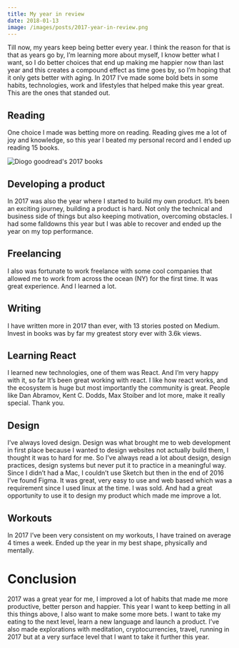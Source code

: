 ```yaml
---
title: My year in review
date: 2018-01-13
image: /images/posts/2017-year-in-review.png
---
```


Till now, my years keep being better every year. I think the reason for that is that as years go by, I’m learning more about myself, I know better what I want, so I do better choices that end up making me happier now than last year and this creates a compound effect as time goes by, so I’m hoping that it only gets better with aging.
In 2017 I’ve made some bold bets in some habits, technologies, work and lifestyles that helped make this year great. This are the ones that standed out.

## Reading

One choice I made was betting more on reading. Reading gives me a lot of joy and knowledge, so this year I beated my personal record and I ended up reading 15 books.

![Diogo goodread's 2017 books](/images/posts/2017-year-in-review.png "My 2017 Goodreads page")

## Developing a product

In 2017 was also the year where I started to build my own product. It’s been an exciting journey, building a product is hard. Not only the technical and business side of things but also keeping motivation, overcoming obstacles. I had some falldowns this year but I was able to recover and ended up the year on my top performance.

## Freelancing

I also was fortunate to work freelance with some cool companies that allowed me to work from across the ocean (NY) for the first time. It was great experience. And I learned a lot.

## Writing

I have written more in 2017 than ever, with 13 stories posted on Medium. Invest in books was by far my greatest story ever with 3.6k views.

## Learning React

I learned new technologies, one of them was React. And I’m very happy with it, so far It’s been great working with react. I like how react works, and the ecosystem is huge but most importantly the community is great. People like Dan Abramov, Kent C. Dodds, Max Stoiber and lot more, make it really special. Thank you.

## Design

I’ve always loved design. Design was what brought me to web development in first place because I wanted to design websites not actually build them, I thought it was to hard for me. So I’ve always read a lot about design, design practices, design systems but never put it to practice in a meaningful way. Since I didn’t had a Mac, I couldn’t use Sketch but then in the end of 2016 I’ve found Figma. It was great, very easy to use and web based which was a requirement since I used linux at the time. I was sold. And had a great opportunity to use it to design my product which made me improve a lot.

## Workouts

In 2017 I’ve been very consistent on my workouts, I have trained on average 4 times a week. Ended up the year in my best shape, physically and mentally.

# Conclusion

2017 was a great year for me, I improved a lot of habits that made me more productive, better person and happier. This year I want to keep betting in all this things above, I also want to make some more bets. I want to take my eating to the next level, learn a new language and launch a product. I’ve also made explorations with meditation, cryptocurrencies, travel, running in 2017 but at a very surface level that I want to take it further this year.
